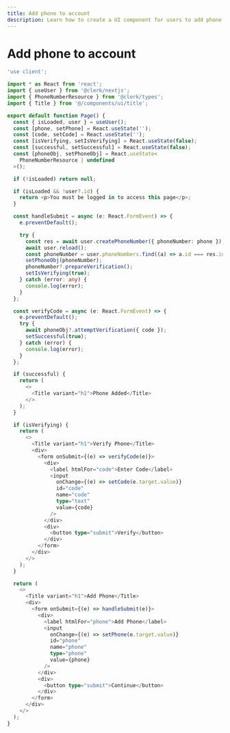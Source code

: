 ```yaml
---
title: Add phone to account
description: Learn how to create a UI component for users to add phone number to their account
---
```


# Add phone to account

```typescript {{ filename: 'app/account/add-phone/page.tsx' }}
'use client';

import * as React from 'react';
import { useUser } from '@clerk/nextjs';
import { PhoneNumberResource } from '@clerk/types';
import { Title } from '@/components/ui/title';

export default function Page() {
  const { isLoaded, user } = useUser();
  const [phone, setPhone] = React.useState('');
  const [code, setCode] = React.useState('');
  const [isVerifying, setIsVerifying] = React.useState(false);
  const [successful, setSuccessful] = React.useState(false);
  const [phoneObj, setPhoneObj] = React.useState<
    PhoneNumberResource | undefined
  >();

  if (!isLoaded) return null;

  if (isLoaded && !user?.id) {
    return <p>You must be logged in to access this page</p>;
  }

  const handleSubmit = async (e: React.FormEvent) => {
    e.preventDefault();

    try {
      const res = await user.createPhoneNumber({ phoneNumber: phone });
      await user.reload();
      const phoneNumber = user.phoneNumbers.find((a) => a.id === res.id);
      setPhoneObj(phoneNumber);
      phoneNumber?.prepareVerification();
      setIsVerifying(true);
    } catch (error: any) {
      console.log(error);
    }
  };

  const verifyCode = async (e: React.FormEvent) => {
    e.preventDefault();
    try {
      await phoneObj?.attemptVerification({ code });
      setSuccessful(true);
    } catch (error) {
      console.log(error);
    }
  };

  if (successful) {
    return (
      <>
        <Title variant="h1">Phone Added</Title>
      </>
    );
  }

  if (isVerifying) {
    return (
      <>
        <Title variant="h1">Verify Phone</Title>
        <div>
          <form onSubmit={(e) => verifyCode(e)}>
            <div>
              <label htmlFor="code">Enter Code</label>
              <input
                onChange={(e) => setCode(e.target.value)}
                id="code"
                name="code"
                type="text"
                value={code}
              />
            </div>
            <div>
              <button type="submit">Verify</button>
            </div>
          </form>
        </div>
      </>
    );
  }

  return (
    <>
      <Title variant="h1">Add Phone</Title>
      <div>
        <form onSubmit={(e) => handleSubmit(e)}>
          <div>
            <label htmlFor="phone">Add Phone</label>
            <input
              onChange={(e) => setPhone(e.target.value)}
              id="phone"
              name="phone"
              type="phone"
              value={phone}
            />
          </div>
          <div>
            <button type="submit">Continue</button>
          </div>
        </form>
      </div>
    </>
  );
}
```
